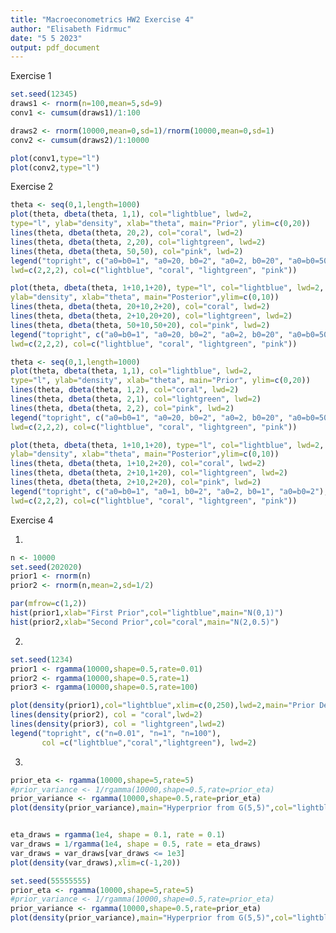 ```yaml
---
title: "Macroeconometrics HW2 Exercise 4"
author: "Elisabeth Fidrmuc"
date: "5 5 2023"
output: pdf_document
---
```



Exercise 1

```r
set.seed(12345)
draws1 <- rnorm(n=100,mean=5,sd=9)
conv1 <- cumsum(draws1)/1:100

draws2 <- rnorm(10000,mean=0,sd=1)/rnorm(10000,mean=0,sd=1)
conv2 <- cumsum(draws2)/1:10000

plot(conv1,type="l")
plot(conv2,type="l")
```



Exercise 2

```r
theta <- seq(0,1,length=1000)
plot(theta, dbeta(theta, 1,1), col="lightblue", lwd=2,
type="l", ylab="density", xlab="theta", main="Prior", ylim=c(0,20))
lines(theta, dbeta(theta, 20,2), col="coral", lwd=2)
lines(theta, dbeta(theta, 2,20), col="lightgreen", lwd=2)
lines(theta, dbeta(theta, 50,50), col="pink", lwd=2)
legend("topright", c("a0=b0=1", "a0=20, b0=2", "a0=2, b0=20", "a0=b0=50"),
lwd=c(2,2,2), col=c("lightblue", "coral", "lightgreen", "pink"))

```

```r
plot(theta, dbeta(theta, 1+10,1+20), type="l", col="lightblue", lwd=2,
ylab="density", xlab="theta", main="Posterior",ylim=c(0,10))
lines(theta, dbeta(theta, 20+10,2+20), col="coral", lwd=2)
lines(theta, dbeta(theta, 2+10,20+20), col="lightgreen", lwd=2)
lines(theta, dbeta(theta, 50+10,50+20), col="pink", lwd=2)
legend("topright", c("a0=b0=1", "a0=20, b0=2", "a0=2, b0=20", "a0=b0=50"),
lwd=c(2,2,2), col=c("lightblue", "coral", "lightgreen", "pink"))
```
```r
theta <- seq(0,1,length=1000)
plot(theta, dbeta(theta, 1,1), col="lightblue", lwd=2,
type="l", ylab="density", xlab="theta", main="Prior", ylim=c(0,20))
lines(theta, dbeta(theta, 1,2), col="coral", lwd=2)
lines(theta, dbeta(theta, 2,1), col="lightgreen", lwd=2)
lines(theta, dbeta(theta, 2,2), col="pink", lwd=2)
legend("topright", c("a0=b0=1", "a0=20, b0=2", "a0=2, b0=20", "a0=b0=50"),
lwd=c(2,2,2), col=c("lightblue", "coral", "lightgreen", "pink"))

plot(theta, dbeta(theta, 1+10,1+20), type="l", col="lightblue", lwd=2,
ylab="density", xlab="theta", main="Posterior",ylim=c(0,10))
lines(theta, dbeta(theta, 1+10,2+20), col="coral", lwd=2)
lines(theta, dbeta(theta, 2+10,1+20), col="lightgreen", lwd=2)
lines(theta, dbeta(theta, 2+10,2+20), col="pink", lwd=2)
legend("topright", c("a0=b0=1", "a0=1, b0=2", "a0=2, b0=1", "a0=b0=2"),
lwd=c(2,2,2), col=c("lightblue", "coral", "lightgreen", "pink"))
```



Exercise 4

1.

```r
n <- 10000
set.seed(202020)
prior1 <- rnorm(n)
prior2 <- rnorm(n,mean=2,sd=1/2)

par(mfrow=c(1,2))
hist(prior1,xlab="First Prior",col="lightblue",main="N(0,1)")
hist(prior2,xlab="Second Prior",col="coral",main="N(2,0.5)")
```

2.

```r
set.seed(1234)
prior1 <- rgamma(10000,shape=0.5,rate=0.01)
prior2 <- rgamma(10000,shape=0.5,rate=1)
prior3 <- rgamma(10000,shape=0.5,rate=100)

plot(density(prior1),col="lightblue",xlim=c(0,250),lwd=2,main="Prior Density")
lines(density(prior2), col = "coral",lwd=2)
lines(density(prior3), col = "lightgreen",lwd=2)
legend("topright", c("n=0.01", "n=1", "n=100"),
       col =c("lightblue","coral","lightgreen"), lwd=2)
```

3.


```r
prior_eta <- rgamma(10000,shape=5,rate=5)
#prior_variance <- 1/rgamma(10000,shape=0.5,rate=prior_eta)
prior_variance <- rgamma(10000,shape=0.5,rate=prior_eta)
plot(density(prior_variance),main="Hyperprior from G(5,5)",col="lightblue",lwd=2,xlim=c(0,4))


eta_draws = rgamma(1e4, shape = 0.1, rate = 0.1)
var_draws = 1/rgamma(1e4, shape = 0.5, rate = eta_draws)
var_draws = var_draws[var_draws <= 1e3]
plot(density(var_draws),xlim=c(-1,20))

set.seed(55555555)
prior_eta <- rgamma(10000,shape=5,rate=5)
#prior_variance <- 1/rgamma(10000,shape=0.5,rate=prior_eta)
prior_variance <- rgamma(10000,shape=0.5,rate=prior_eta)
plot(density(prior_variance),main="Hyperprior from G(5,5)",col="lightblue",lwd=2,xlim=c(0,4))
```


